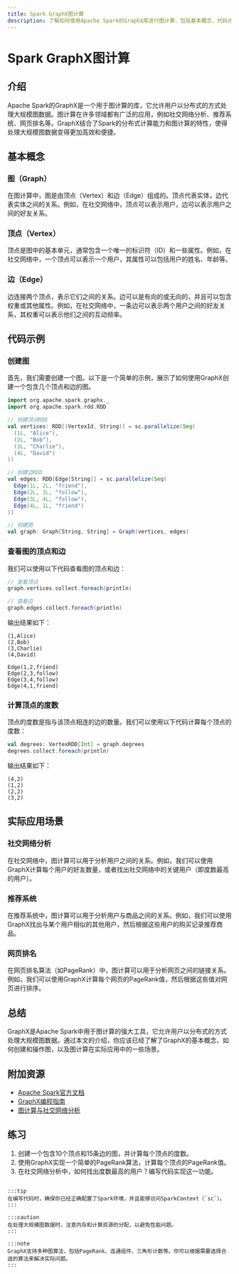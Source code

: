 ```yaml
---
title: Spark GraphX图计算
description: 了解如何使用Apache Spark的GraphX库进行图计算，包括基本概念、代码示例和实际应用场景。
---
```


# Spark GraphX图计算

## 介绍

Apache Spark的GraphX是一个用于图计算的库，它允许用户以分布式的方式处理大规模图数据。图计算在许多领域都有广泛的应用，例如社交网络分析、推荐系统、网页排名等。GraphX结合了Spark的分布式计算能力和图计算的特性，使得处理大规模图数据变得更加高效和便捷。

## 基本概念

### 图（Graph）

在图计算中，图是由顶点（Vertex）和边（Edge）组成的。顶点代表实体，边代表实体之间的关系。例如，在社交网络中，顶点可以表示用户，边可以表示用户之间的好友关系。

### 顶点（Vertex）

顶点是图中的基本单元，通常包含一个唯一的标识符（ID）和一些属性。例如，在社交网络中，一个顶点可以表示一个用户，其属性可以包括用户的姓名、年龄等。

### 边（Edge）

边连接两个顶点，表示它们之间的关系。边可以是有向的或无向的，并且可以包含权重或其他属性。例如，在社交网络中，一条边可以表示两个用户之间的好友关系，其权重可以表示他们之间的互动频率。

## 代码示例

### 创建图

首先，我们需要创建一个图。以下是一个简单的示例，展示了如何使用GraphX创建一个包含几个顶点和边的图。

```scala
import org.apache.spark.graphx._
import org.apache.spark.rdd.RDD

// 创建顶点RDD
val vertices: RDD[(VertexId, String)] = sc.parallelize(Seq(
  (1L, "Alice"),
  (2L, "Bob"),
  (3L, "Charlie"),
  (4L, "David")
))

// 创建边RDD
val edges: RDD[Edge[String]] = sc.parallelize(Seq(
  Edge(1L, 2L, "friend"),
  Edge(2L, 3L, "follow"),
  Edge(3L, 4L, "follow"),
  Edge(4L, 1L, "friend")
))

// 创建图
val graph: Graph[String, String] = Graph(vertices, edges)
```

### 查看图的顶点和边

我们可以使用以下代码查看图的顶点和边：

```scala
// 查看顶点
graph.vertices.collect.foreach(println)

// 查看边
graph.edges.collect.foreach(println)
```

输出结果如下：

```
(1,Alice)
(2,Bob)
(3,Charlie)
(4,David)

Edge(1,2,friend)
Edge(2,3,follow)
Edge(3,4,follow)
Edge(4,1,friend)
```

### 计算顶点的度数

顶点的度数是指与该顶点相连的边的数量。我们可以使用以下代码计算每个顶点的度数：

```scala
val degrees: VertexRDD[Int] = graph.degrees
degrees.collect.foreach(println)
```

输出结果如下：

```
(4,2)
(1,2)
(2,2)
(3,2)
```

## 实际应用场景

### 社交网络分析

在社交网络中，图计算可以用于分析用户之间的关系。例如，我们可以使用GraphX计算每个用户的好友数量，或者找出社交网络中的关键用户（即度数最高的用户）。

### 推荐系统

在推荐系统中，图计算可以用于分析用户与商品之间的关系。例如，我们可以使用GraphX找出与某个用户相似的其他用户，然后根据这些用户的购买记录推荐商品。

### 网页排名

在网页排名算法（如PageRank）中，图计算可以用于分析网页之间的链接关系。例如，我们可以使用GraphX计算每个网页的PageRank值，然后根据这些值对网页进行排序。

## 总结

GraphX是Apache Spark中用于图计算的强大工具，它允许用户以分布式的方式处理大规模图数据。通过本文的介绍，你应该已经了解了GraphX的基本概念、如何创建和操作图，以及图计算在实际应用中的一些场景。

## 附加资源

- [Apache Spark官方文档](https://spark.apache.org/docs/latest/graphx-programming-guide.html)
- [GraphX编程指南](https://spark.apache.org/docs/latest/graphx-programming-guide.html)
- [图计算与社交网络分析](https://en.wikipedia.org/wiki/Graph_theory)

## 练习

1. 创建一个包含10个顶点和15条边的图，并计算每个顶点的度数。
2. 使用GraphX实现一个简单的PageRank算法，计算每个顶点的PageRank值。
3. 在社交网络分析中，如何找出度数最高的用户？编写代码实现这一功能。
```

:::tip
在编写代码时，确保你已经正确配置了Spark环境，并且能够访问SparkContext（`sc`）。
:::

:::caution
在处理大规模图数据时，注意内存和计算资源的分配，以避免性能问题。
:::

:::note
GraphX支持多种图算法，包括PageRank、连通组件、三角形计数等。你可以根据需要选择合适的算法来解决实际问题。
:::